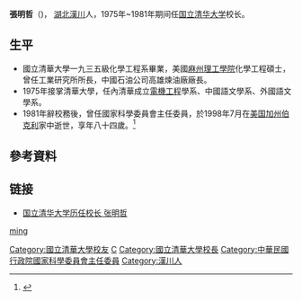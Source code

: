 '''張明哲'''（{{bd|1914年|5月6日|1998年|7月31日|catIDX=z}})， [[湖北|湖北]][[漢川|漢川]]人，1975年~1981年期间任[[国立清华大学|国立清华大学]]校长。

==生平==
*國立清華大學一九三五級化學工程系畢業，美國[[麻州理工學院|麻州理工學院]]化學工程碩士，曾任工業研究所所長，中國石油公司高雄煉油廠廠長。
*1975年接掌清華大學，任內清華成立[[電機工程|電機工程]]學系、中國語文學系、外國語文學系。
*1981年辭校務後，曾任國家科學委員會主任委員，於1998年7月在[[美国|美国]][[加州|加州]][[伯克利_(加利福尼亚州)|伯克利]]家中逝世，享年八十四歲。<ref>{{cite web|url=http://bdcconline.net/zh-hans/stories/zhang-mingzhe|title=1914  — 1999 张明哲 Chang Ming-Che|website=华典|date=2018年|accessdate=2018年9月13日|archive-date=2019年6月3日|archive-url=https://web.archive.org/web/20190603115315/http://bdcconline.net/zh-hans/stories/zhang-mingzhe|dead-url=no}}</ref>

==參考資料==
{{refs}}
==链接==
*[https://web.archive.org/web/20170204173140/http://www1.nthu.edu.tw/intro/aboutnthu2-p5.php  国立清华大学历任校长 张明哲]
{{國立清華大學|nocat}}
{{authority control}}
{{DEFAULTSORT:zhang mingzhe}}
[[Category:國立清華大學校友|Category:國立清華大學校友]]
[[Category:麻省理工學院校友|C]]
[[Category:國立清華大學校長|Category:國立清華大學校長]]
[[Category:中華民國行政院國家科學委員會主任委員|Category:中華民國行政院國家科學委員會主任委員]]
[[Category:漢川人|Category:漢川人]]
[[cat:张姓|ming]]
{{taiwan-bio-stub}}